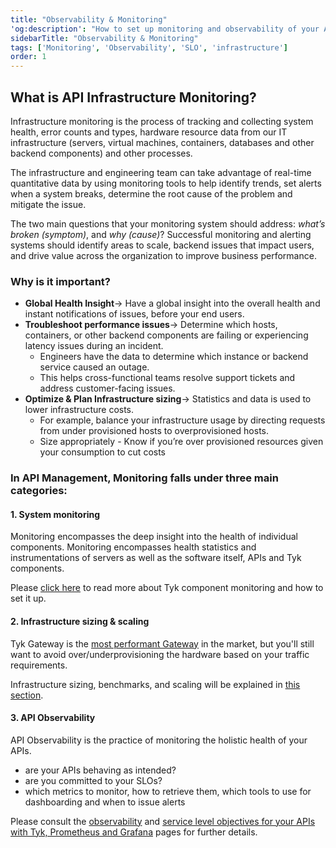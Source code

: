 ```yaml
---
title: "Observability & Monitoring"
'og:description': "How to set up monitoring and observability of your API kingdom"
sidebarTitle: "Observability & Monitoring"
tags: ['Monitoring', 'Observability', 'SLO', 'infrastructure']
order: 1
---
```


## What is API Infrastructure Monitoring?

Infrastructure monitoring is the process of tracking and collecting system health, error counts and types, hardware resource data from our IT infrastructure (servers, virtual machines, containers, databases and other backend components) and other processes. 

The infrastructure and engineering team can take advantage of real-time quantitative data by using monitoring tools to help identify trends, set alerts when a system breaks, determine the root cause of the problem and mitigate the issue. 

The two main questions that your monitoring system should address: _what’s broken (symptom)_, and _why (cause)_? Successful monitoring and alerting systems should identify areas to scale, backend issues that impact users, and drive value across the organization to improve business performance.


### Why is it important?


* **Global Health Insight**→ Have a global insight into the overall health and instant notifications of issues, before your end users.
* **Troubleshoot performance issues**→ Determine which hosts, containers, or other backend components are failing or experiencing latency issues during an incident.
    * Engineers have the data to determine which instance or backend service caused an outage.
    * This helps cross-functional teams resolve support tickets and address customer-facing issues.
* **Optimize & Plan Infrastructure sizing**→ Statistics and data is used to lower infrastructure costs.
    * For example, balance your infrastructure usage by directing requests from under provisioned hosts to overprovisioned hosts.
    * Size appropriately - Know if you’re over provisioned resources given your consumption to cut costs


### In API Management, Monitoring falls under three main categories:



#### 1. System monitoring

Monitoring encompasses the deep insight into the health of individual components. Monitoring encompasses health statistics and instrumentations of servers as well as the software itself, APIs and Tyk components.

Please [click here](/5.6/content/planning-for-production/monitoring/tyk-components.md) to read more about Tyk component monitoring and how to set it up.


#### 2. Infrastructure sizing & scaling

Tyk Gateway is the [most performant Gateway][0] in the market, but you'll still want to avoid over/underprovisioning the hardware based on your traffic requirements.

Infrastructure sizing, benchmarks, and scaling will be explained in [this section](/5.6/content/planning-for-production/benchmarks.md).


#### 3. API Observability

API Observability is the practice of monitoring the holistic health of your APIs.  
- are your APIs behaving as intended? 
- are you committed to your SLOs?
- which metrics to monitor, how to retrieve them, which tools to use for dashboarding and when to issue alerts

Please consult the [observability](/5.6/product-stack/tyk-gateway/advanced-configurations/distributed-tracing/observability) and [service level objectives for your APIs with Tyk, Prometheus and Grafana](https://tyk.io/blog/service-level-objectives-for-your-apis-with-tyk-prometheus-and-grafana/) pages for further details.

[0]: https://tyk.io/performance-benchmarks/
